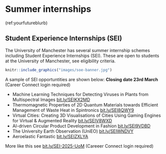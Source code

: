 # Summer internships {#sei}

(ref:yourfutureblurb)

## Student Experience Internships (SEI) {#seinterns}

The University of Manchester has several summer internship schemes including Student Experience Internships (SEI). These are open to students at the University of Manchester, see eligibility criteria.

```r
knitr::include_graphics("images/soe-banner.jpg")
```


A sample of SEI opportuntities are shown below: **Closing date 23rd March** (Career Connect login required)


* Machine Learning Techniques for Detecting Viruses in Plants from Multispectral Images [bit.ly/SEIKX2MD](https://bit.ly/SEIKX2MD)
* Thermomagnetic Properties of 2D Quantum Materials towards Efficient Management of Waste Heat in Spintronics [bit.ly/SEI8QWY9](https://bit.ly/SEI8QWY9)
* Virtual Cities: Creating 3D Visualisations of Cities Using Gaming Engines for Virtual & Augmented Reality [bit.ly/SEIV8WXD](https://bit.ly/SEIV8WXD)
* AI-driven Circular Product Development in Fashion [bit.ly/SEI9VDBD](https://bit.ly/SEI9VDBD)
* The University Earth Observation (UniEO) [bit.ly/SEIWNDVY](https://bit.ly/SEIWNDVY)
* Aeroelastic Fantastic [bit.ly/SEIZXLYA](https://bit.ly/SEIZXLYA)

More like this see [bit.ly/SEI-2025-UoM](https://bit.ly/SEI-2025-UoM) (Careeer Connect login required)